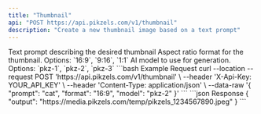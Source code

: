 ```yaml
---
title: "Thumbnail"
api: "POST https://api.pikzels.com/v1/thumbnail"
description: "Create a new thumbnail image based on a text prompt"
---
```


<ParamField body="prompt" type="string" required>
  Text prompt describing the desired thumbnail
</ParamField>

<ParamField body="format" type="string" required>
  Aspect ratio format for the thumbnail. Options: `16:9`, `9:16`, `1:1`
</ParamField>

<ParamField body="model" type="string" required>
  AI model to use for generation. Options: `pkz-1`, `pkz-2`, `pkz-3`
</ParamField>

<RequestExample>
```bash Example Request
curl --location --request POST 'https://api.pikzels.com/v1/thumbnail' \
--header 'X-Api-Key: YOUR_API_KEY' \
--header 'Content-Type: application/json' \
--data-raw '{
  "prompt": "cat",
  "format": "16:9",
  "model": "pkz-2"
}'
```
</RequestExample>

<ResponseExample>
```json Response
{
  "output": "https://media.pikzels.com/temp/pikzels_1234567890.jpeg"
}
```
</ResponseExample>